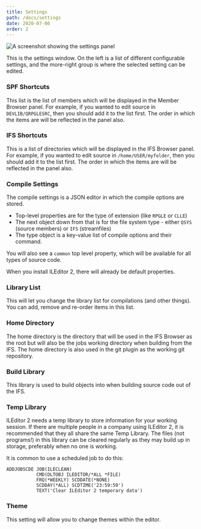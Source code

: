 ```yaml
---
title: Settings
path: /docs/settings
date: 2020-07-06
order: 2
---
```


![A screenshot showing the settings panel](./settings.png)

This is the settings window. On the left is a list of different configurable settings, and the more-right group is where the selected setting can be edited.

### SPF Shortcuts

This list is the list of members which will be displayed in the Member Browser panel. For example, if you wanted to edit source in `DEVLIB/QRPGLESRC`, then you should add it to the list first. The order in which the items are will be reflected in the panel also.

### IFS Shortcuts

This is a list of directories which will be displayed in the IFS Browser panel. For example, if you wanted to edit source in `/home/USER/myfolder`, then you should add it to the list first. The order in which the items are will be reflected in the panel also.

### Compile Settings

The compile settings is a JSON editor in which the compile options are stored.

- Top-level properties are for the type of extension (like `RPGLE` or `CLLE`)
- The next object down from that is for the file system type - either `QSYS` (source members) or `IFS` (streamfiles)
- The type object is a key-value list of compile options and their command.

You will also see a `common` top level property, which will be available for all types of source code.

When you install ILEditor 2, there will already be default properties.

### Library List

This will let you change the library list for compilations (and other things). You can add, remove and re-order items in this list.

### Home Directory

The home directory is the directory that will be used in the IFS Browser as the root but will also be the jobs working directory when building from the IFS. The home directory is also used in the git plugin as the working git repository.

### Build Library

This library is used to build objects into when building source code out of the IFS.

### Temp Library

ILEditor 2 needs a temp library to store information for your working session. If there are multiple people in a company using ILEditor 2, it is recommended that they all share the same Temp Library. The files (not programs!) in this library can be cleared regularly as they may build up in storage, preferably when no one is working.

It is common to use a scheduled job to do this:

```
ADDJOBSCDE JOB(ILECLEAN) 
           CMD(DLTOBJ ILEDITOR/*ALL *FILE) 
           FRQ(*WEEKLY) SCDDATE(*NONE) 
           SCDDAY(*ALL) SCDTIME('23:59:59') 
           TEXT('Clear ILEditor 2 temporary data')
```

### Theme

This setting will allow you to change themes within the editor.
